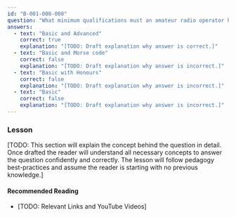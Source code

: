 ```yaml
---
id: "B-001-008-008"
question: "What minimum qualifications must an amateur radio operator hold to remotely operate a transmitter, including changing frequency, emission mode or output power?"
answers:
  - text: "Basic and Advanced"
    correct: true
    explanation: "[TODO: Draft explanation why answer is correct.]"
  - text: "Basic and Morse code"
    correct: false
    explanation: "[TODO: Draft explanation why answer is incorrect.]"
  - text: "Basic with Honours"
    correct: false
    explanation: "[TODO: Draft explanation why answer is incorrect.]"
  - text: "Basic"
    correct: false
    explanation: "[TODO: Draft explanation why answer is incorrect.]"
---
```


### Lesson

[TODO: This section will explain the concept behind the question in detail. Once drafted the reader will understand all necessary concepts to answer the question confidently and correctly. The lesson will follow pedagogy best-practices and assume the reader is starting with no previous knowledge.]

#### Recommended Reading

- [TODO: Relevant Links and YouTube Videos]
